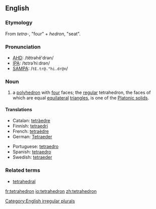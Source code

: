 {{wikipedia}}

==English==
===Etymology===
From {{Gr.}} ''tetra-'', "four" + ''hedron'', "seat".

===Pronunciation===
*[[AHD]]: /tĕtrəhē'drən/
*[[IPA]]: /tɛtrəˈhiːdrən/
*[[SAMPA]]: /<tt>tE.tr@."hi.dr@n</tt>/

===Noun===
{{en-noun2|'''tetrahedron'''|'''[[tetrahedra]] '''or''' [[tetrahedrons]]'''}}

#{{geometry}} a [[polyhedron]] with [[four]] faces; the [[regular]] tetrahedron, the faces of which are equal [[equilateral]] [[triangle]]s, is one of the [[Platonic solid]]s.

====Translations====
{{top}}
*Catalan: [[tetràedre]] {{m}}
*Finnish: [[tetraedri]]
*French: [[tetraèdre]] {{m}}
*German: [[Tetraeder]] {{n}}
{{mid}}
*Portuguese: [[tetraedro]] {{m}}
*Spanish: [[tetraedro]] {{m}}
*Swedish: [[tetraeder]] {{c}}
{{bottom}}

===Related terms===
*[[tetrahedral]]

[[Category:English irregular plurals]]

[[fr:tetrahedron]]
[[io:tetrahedron]]
[[zh:tetrahedron]]